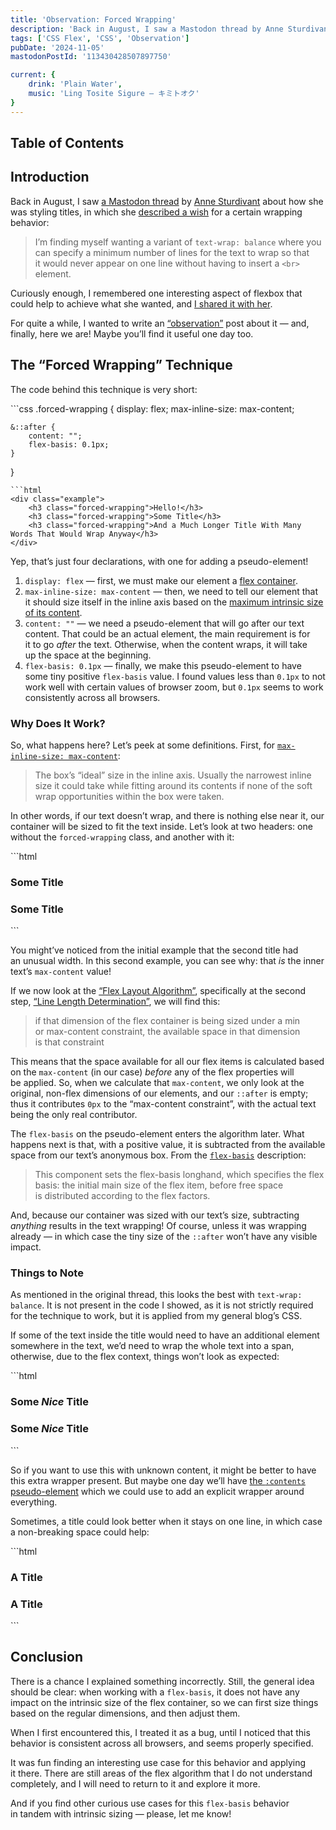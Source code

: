 ```yaml
---
title: 'Observation: Forced Wrapping'
description: 'Back in August, I saw a Mastodon thread by Anne Sturdivant about how she was styling titles, in which she described a wish for a certain wrapping behavior. Curiously enough, I remembered one interesting aspect of flexbox that could help to achieve what she wanted, and shared it with her. For quite a while, I wanted to write an “observation” post about it — and, finally, here we are! Maybe you’ll find it useful one day too.'
tags: ['CSS Flex', 'CSS', 'Observation']
pubDate: '2024-11-05'
mastodonPostId: '113430428507897750'

current: {
	drink: 'Plain Water',
	music: 'Ling Tosite Sigure — キミトオク'
}
---
```



## Table of Contents

## Introduction

Back in August, I saw [a Mastodon thread](https://social.lol/@anniegreens/112890011461777367) by [Anne Sturdivant](https://anniegreens.lol/) about how she was styling titles, in which she [described a wish](https://social.lol/@anniegreens/112890024470894579) for a certain wrapping behavior:

> I’m finding myself wanting a variant of `text-wrap: balance` where you can specify a minimum number of lines for the text to wrap so that it would never appear on one line without having to insert a `<br>` element.

Curiously enough, I remembered one interesting aspect of flexbox that could help to achieve what she wanted, and [I shared it with her](https://front-end.social/@kizu/112893348038380451).

For quite a while, I wanted to write an [“observation”](/tags/observation) post about it — and, finally, here we are! Maybe you’ll find it useful one day too.


## The “Forced Wrapping” Technique

The code behind this technique is very short:

<style>{`
.example {
	display: grid;
	gap: 1rem;
}
.example h3 {
	margin: 0;
	outline: 3px double hotpink;
}
`}</style>

<LiveExample caption="Each header is shown with a double pink outline around its border-box area. A header with a single word does not wrap, while a header with two words wraps, with each word on a separate line. A longer title, at the same time, takes the same two lines (when there is enough space for them).">
```css
.forced-wrapping {
	display: flex;
	max-inline-size: max-content;

	&::after {
		content: "";
		flex-basis: 0.1px;
	}
}
```
```html
<div class="example">
	<h3 class="forced-wrapping">Hello!</h3>
	<h3 class="forced-wrapping">Some Title</h3>
	<h3 class="forced-wrapping">And a Much Longer Title With Many Words That Would Wrap Anyway</h3>
</div>
```
</LiveExample>

Yep, that’s just four declarations, with one for adding a pseudo-element!

1. `display: flex` — first, we must make our element a [flex container](https://drafts.csswg.org/css-flexbox/#flex-containers).
2. `max-inline-size: max-content` — then, we need to tell our element that it should size itself in the inline axis based on the [maximum intrinsic size of its content](https://drafts.csswg.org/css-sizing-3/#max-content).
3. `content: ""` — we need a pseudo-element that will go after our text content. That could be an actual element, the main requirement is for it to go _after_ the text. Otherwise, when the content wraps, it will take up the space at the beginning.
5. `flex-basis: 0.1px` — finally, we make this pseudo-element to have some tiny positive `flex-basis` value. I found values less than `0.1px` to not work well with certain values of browser zoom, but `0.1px` seems to work consistently across all browsers.


### Why Does It Work?

So, what happens here? Let’s peek at some definitions. First, for [`max-inline-size: max-content`](https://drafts.csswg.org/css-sizing-3/#max-content-inline-size):

> The box’s “ideal” size in the inline axis. Usually the narrowest inline size it could take while fitting around its contents if none of the soft wrap opportunities within the box were taken.

In other words, if our text doesn’t wrap, and there is nothing else near it, our container will be sized to fit the text inside. Let’s look at two headers: one without the `forced-wrapping` class, and another with it:

<LiveExample caption="The inline size of the two pink outlines is the same.">
```html
<div class="example">
	<h3 style="max-inline-size: max-content">Some Title</h3>
	<h3 class="forced-wrapping">Some Title</h3>
</div>
```
</LiveExample>

You might’ve noticed from the initial example that the second title had an unusual width. In this second example, you can see why: that _is_ the inner text’s `max-content` value!

If we now look at the [“Flex Layout Algorithm”](https://drafts.csswg.org/css-flexbox/#layout-algorithm), specifically at the second step, [“Line Length Determination”](https://drafts.csswg.org/css-flexbox/#line-sizing), we will find this:

> if that dimension of the flex container is being sized under a min or max-content constraint, the available space in that dimension is that constraint

This means that the space available for all our flex items is calculated based on the `max-content` (in our case) _before_ any of the flex properties will be applied. So, when we calculate that `max-content`, we only look at the original, non-flex dimensions of our elements, and our `::after` is empty; thus it contributes `0px` to the “max-content constraint”, with the actual text being the only real contributor.

The `flex-basis` on the pseudo-element enters the algorithm later. What happens next is that, with a positive value, it is subtracted from the available space from our text’s anonymous box. From the [`flex-basis`](https://drafts.csswg.org/css-flexbox/#propdef-flex-basis) description:

> This component sets the flex-basis longhand, which specifies the flex basis: the initial main size of the flex item, before free space is distributed according to the flex factors.

And, because our container was sized with our text’s size, subtracting _anything_ results in the text wrapping! Of course, unless it was wrapping already — in which case the tiny size of the `::after` won’t have any visible impact.


### Things to Note

As mentioned in the original thread, this looks the best with `text-wrap: balance`. It is not present in the code I showed, as it is not strictly required for the technique to work, but it is applied from my general blog’s CSS.

If some of the text inside the title would need to have an additional element somewhere in the text, we’d need to wrap the whole text into a span, otherwise, due to the flex context, things won’t look as expected:

<LiveExample caption="Without an extra wrapper, each part of text around the `<em>` becomes its anonymous box.">
```html
<div class="example">
	<h3 class="forced-wrapping">
		Some <em>Nice</em> Title
	</h3>
	<h3 class="forced-wrapping">
		<span>Some <em>Nice</em> Title</span>
	</h3>
</div>
```
</LiveExample>

So if you want to use this with unknown content, it might be better to have this extra wrapper present. But maybe one day we’ll have [the `:contents` pseudo-element](https://github.com/w3c/csswg-drafts/issues/2406) which we could use to add an explicit wrapper around everything.

Sometimes, a title could look better when it stays on one line, in which case a non-breaking space could help:

<LiveExample caption="Without an `&amp;nbsp;`, some titles could look worse when wrapping.">
```html
<div class="example">
	<h3 class="forced-wrapping">
 		A Title
	</h3>
	<h3 class="forced-wrapping">
		A&nbsp;Title
	</h3>
</div>
```
</LiveExample>


## Conclusion

There is a chance I explained something incorrectly. Still, the general idea should be clear: when working with a `flex-basis`, it does not have any impact on the intrinsic size of the flex container, so we can first size things based on the regular dimensions, and then adjust them.

When I first encountered this, I treated it as a bug, until I noticed that this behavior is consistent across all browsers, and seems properly specified.

It was fun finding an interesting use case for this behavior and applying it there. There are still areas of the flex algorithm that I do not understand completely, and I will need to return to it and explore it more.

And if you find other curious use cases for this `flex-basis` behavior in tandem with intrinsic sizing — please, let me know!
